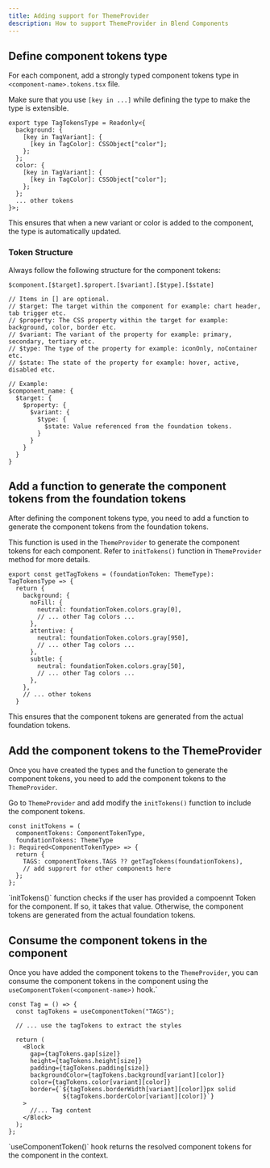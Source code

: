 ```yaml
---
title: Adding support for ThemeProvider
description: How to support ThemeProvider in Blend Components
---
```


## Define component tokens type

For each component, add a strongly typed component tokens type in `<component-name>.tokens.tsx` file.

Make sure that you use `[key in ...]` while defining the type to make the type is extensible.

```tsx title="tag.tokens.tsx"
export type TagTokensType = Readonly<{
  background: {
    [key in TagVariant]: {
      [key in TagColor]: CSSObject["color"];
    };
  };
  color: {
    [key in TagVariant]: {
      [key in TagColor]: CSSObject["color"];
    };
  };
  ... other tokens
}>;
```

<Callout type="info">
  This ensures that when a new variant or color is added to the component, the type is automatically updated.
</Callout>

### Token Structure

Always follow the following structure for the component tokens:

```tsx 
$component.[$target].$propert.[$variant].[$type].[$state]

// Items in [] are optional.
// $target: The target within the component for example: chart header, tab trigger etc.
// $property: The CSS property within the target for example: background, color, border etc.
// $variant: The variant of the property for example: primary, secondary, tertiary etc. 
// $type: The type of the property for example: iconOnly, noContainer etc. 
// $state: The state of the property for example: hover, active, disabled etc.

// Example:
$component_name: {
  $target: {  
    $property: {
      $variant: {
        $type: {
          $state: Value referenced from the foundation tokens.
        }
      }
    }
  }
}
```


## Add a function to generate the component tokens from the foundation tokens

After defining the component tokens type, you need to add a function to generate the component tokens from the foundation tokens.

This function is used in the `ThemeProvider` to generate the component tokens for each component. Refer to `initTokens()` function in `ThemeProvider` method for more details.

```tsx title="tag.tokens.tsx"
export const getTagTokens = (foundationToken: ThemeType): TagTokensType => {
  return {
    background: {
      noFill: {
        neutral: foundationToken.colors.gray[0],
        // ... other Tag colors ...
      },
      attentive: {
        neutral: foundationToken.colors.gray[950],
        // ... other Tag colors ...
      },
      subtle: {
        neutral: foundationToken.colors.gray[50],
        // ... other Tag colors ...
      },
    },
    // ... other tokens
  }

```

<Callout type="info">
  This ensures that the component tokens are generated from the actual foundation tokens.
</Callout>


## Add the component tokens to the ThemeProvider

Once you have created the types and the function to generate the component tokens, you need to add the component tokens to the `ThemeProvider`.

Go to `ThemeProvider` and add modify the `initTokens()` function to include the component tokens.

```tsx title="ThemeProvider.tsx" 
const initTokens = (
  componentTokens: ComponentTokenType,
  foundationTokens: ThemeType
): Required<ComponentTokenType> => {
  return {
    TAGS: componentTokens.TAGS ?? getTagTokens(foundationTokens),
    // add supprort for other components here
  };
};
```
<Callout type="info">
  `initTokens()` function checks if the user has provided a compoennt Token for the component. If so, it takes that value. Otherwise, the component tokens are generated from the actual foundation tokens.
</Callout>



## Consume the component tokens in the component

Once you have added the component tokens to the `ThemeProvider`, you can consume the component tokens in the component using the `useComponentToken(<component-name>)` hook.`

```tsx title="tag.tsx"
const Tag = () => {
  const tagTokens = useComponentToken("TAGS"); 

  // ... use the tagTokens to extract the styles

  return (
    <Block 
      gap={tagTokens.gap[size]}
      height={tagTokens.height[size]}
      padding={tagTokens.padding[size]}
      backgroundColor={tagTokens.background[variant][color]}
      color={tagTokens.color[variant][color]}
      border={`${tagTokens.borderWidth[variant][color]}px solid
               ${tagTokens.borderColor[variant][color]}`}
    >
      //... Tag content
    </Block>
  );
};
```

<Callout type="info">
  `useComponentToken(<component-name>)` hook returns the resolved component tokens for the component in the context.
</Callout>
